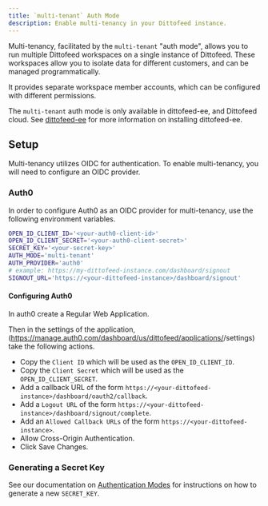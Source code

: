 ```yaml
---
title: `multi-tenant` Auth Mode
description: Enable multi-tenancy in your Dittofeed instance.
---
```


Multi-tenancy, facilitated by the `multi-tenant` "auth mode", allows you to run multiple Dittofeed workspaces on a single instance of Dittofeed. These workspaces allow you to isolate data for different customers, and can be managed programmatically.

It provides separate workspace member accounts, which can be configured with different permissions.

The `multi-tenant` auth mode is only available in dittofeed-ee, and Dittofeed cloud. See [dittofeed-ee](/docs/deployment/self-hosted/dittofeed-ee) for more information on installing dittofeed-ee.

## Setup

Multi-tenancy utilizes OIDC for authentication. To enable multi-tenancy, you will need to configure an OIDC provider.

### Auth0

In order to configure Auth0 as an OIDC provider for multi-tenancy, use the following environment variables.

```bash .env
OPEN_ID_CLIENT_ID='<your-auth0-client-id>'
OPEN_ID_CLIENT_SECRET='<your-auth0-client-secret>'
SECRET_KEY='<your-secret-key>'
AUTH_MODE='multi-tenant'
AUTH_PROVIDER='auth0'
# example: https://my-dittofeed-instance.com/dashboard/signout
SIGNOUT_URL='https://<your-dittofeed-instance>/dashboard/signout'
```

#### Configuring Auth0

In auth0 create a Regular Web Application.

Then in the settings of the application, (https://manage.auth0.com/dashboard/us/dittofeed/applications/<application-id>/settings) take the following actions.

* Copy the `Client ID` which will be used as the `OPEN_ID_CLIENT_ID`.
* Copy the `Client Secret` which will be used as the `OPEN_ID_CLIENT_SECRET`.
* Add a callback URL of the form `https://<your-dittofeed-instance>/dashboard/oauth2/callback`.
* Add a `Logout URL` of the form `https://<your-dittofeed-instance>/dashboard/signout/complete`.
* Add an `Allowed Callback URLs` of the form `https://<your-dittofeed-instance>`.
* Allow Cross-Origin Authentication.
* Click Save Changes.


### Generating a Secret Key

See our documentation on [Authentication Modes](/deployment/self-hosted/auth-modes) for instructions on how to generate a new `SECRET_KEY`.

